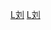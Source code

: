 {{Navbox
| name  = 諸城劉必顯家族
| title = 諸城劉必顯家族{{smallsup|1}}
| state = {{{state<includeonly>|collapsed</includeonly>}}}
| list1 =
<center>
{{familytree/start | style=font-size: 100%;}}
{{familytree | | | | | | | | | x |x=[[劉必顯]]}}
{{familytree | |,|-|-|-|v|-|-|-|+|-|-|-|.| |}}
{{familytree | c1 | | c2 | | c3 | | c4 |c1=劉楨|c2=[[劉果 (順治進士)|劉果]]|c3=[[劉棨]]|c4=劉棐}}
{{familytree | | | | | | | | | |!|}}
{{familytree | | | | | | | | | a |a=[[劉統勳]]}}
{{familytree | | | | | |,|-|-|-|^|-|-|-|.|}}
{{familytree | | | | | b1 | | | | | | b2 |b1=[[劉墉 (清朝)|劉墉]]|b2=劉堪}}
{{familytree | | | | | |!| | | | | | | |!|}}
{{familytree | | | | | z1 | | | | | | z2 |z1=[[劉錫朋]]{{smallsup|2}}|z2=[[劉鐶之]]}}
{{familytree | | | | | | | | | | | | | |!|}}
{{familytree | | | | | | | | | | | | | d1 |d1=[[劉喜海]]}}
{{familytree/end}}
</center>
<br />
|below = 註1：本家族樹僅列出家族中翰林、進士與有官職者，以及對譜系關聯較重要的人物，其余子女未包括在內。<br>註2：劉墉無子，以侄劉錫朋繼嗣。
|belowstyle = text-align:left;
}}<noinclude>
[[Category:諸城劉必顯家族|L刘]]
[[Category:中国家族模板|L刘]]
</noinclude>
